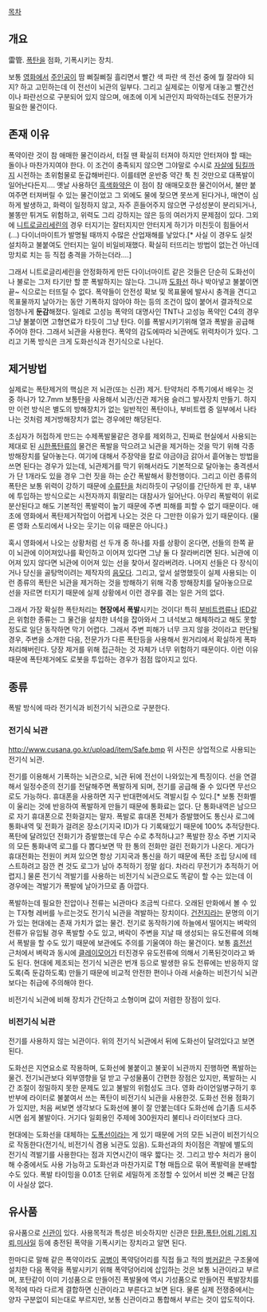 [[목차]]
== 개요 ==
雷管. [[폭탄]]을 점화, 기폭시키는 장치. 

보통 [[영화]]에서 [[주인공]]이 땀 삐질삐질 흘리면서 빨간 색 파란 색 전선 중에 뭘 잘라야 되지? 하고 고민하는데 이 전선이 뇌관의 일부다. 그리고 실제로는 이렇게 대놓고 빨간선이나 파란선으로 구분되어 있지 않으며, 애초에 이게 뇌관인지 파악하는데도 전문가가 필요한 물건이다.

== 존재 이유 ==
폭약이란 것이 참 애매한 물건이라서, 터질 땐 확실히 터져야 하지만 안터져야 할 때는 돌이나 마찬가지여야 한다. 이 조건이 충족되지 않으면 그야말로 수시로 [[자살]]에 [[팀킬]]까지 시전하는 초위험물로 둔갑해버린다. 이를테면 운반중 약간 툭 친 것만으로 대폭발이 일어난다든지…. 옛날 사용하던 [[흑색화약]]은 이 점이 참 애매모호한 물건이어서, 불만 붙여주면 터져버릴 수 있는 물건이었고 그 외에도 물에 젖으면 못쓰게 된다거나, 매연이 심하게 발생하고, 화력이 일정하지 않고, 자주 흔들어주지 않으면 구성성분이 분리되거나, 불똥만 튀겨도 위험하고, 위력도 그리 강하지는 않은 등의 여러가지 문제점이 있다. 그외에 [[니트로글리세린]]의 경우 터지기는 잘터지지만 안터지게 하기가 미친듯이 힘들어서(...) 다이너마이트가 발명될 때까지 수많은 산업재해를 낳았다.[* 사실 이 경우도 실컷 설치하고 불붙여도 안터지는 일이 비일비재했다. 확실히 터뜨리는 방법이 없는건 아닌데 망치로 치는 등 직접 충격을 가하는더라....]

그래서 니트로글리세린을 안정화하게 만든 다이너마이트 같은 것들은 단순히 도화선이나 불로는 그저 타기만 할 뿐 폭발하지는 않는다. 그니까 [[도화선]] 하나 박아넣고 불붙이면 끝~ 식으로는 터뜨릴 수 없다. 폭약들이 안전성 확보 및 목표물에 발사시 충격을 견디고 목표물까지 날아가는 동안 기폭하지 않아야 하는 등의 조건이 많이 붙어서 결과적으로 엄청나게 '''둔감'''해졌다. 일례로 고성능 폭약의 대명사인 TNT나 고성능 폭약인 C4의 경우 그냥 불붙이면 고형연료가 타듯이 그냥 탄다. 이를 폭발시키기위해 열과 폭발을 공급해주어야 한다. 그래서 뇌관을 사용한다. 폭약의 감도에따라 뇌관에도 위력차이가 있다. 그리고 기폭 방식은 크게 도화선식과 전기식으로 나뉜다. 

== 제거방법 ==
실제로는 폭탄제거의 핵심은 저 뇌관(또는 신관) 제거. 탄약처리 주특기에서 배우는 것 중 하나가 12.7mm 보통탄을 사용해서 뇌관/신관 제거용 슬러그 발사장치 만들기. 하지만 이런 방식은 별도의 방해장치가 없는 일반적인 폭탄이나, 부비트랩 중 일부에서 나타나는 것처럼 제거방해장치가 없는 경우에만 해당된다.

초심자가 허접하게 만드는 수제폭발물같은 경우를 제외하고, 진짜로 현실에서 사용되는 제대로 된 [[시한폭탄]]류의 물건은 폭발을 막으려고 뇌관을 제거하는 것을 막기 위해 각종 방해장치를 달아놓는다. 여기에 대해서 주장약을 칼로 야금야금 갉아서 흩어놓는 방법을 쓰면 된다는 경우가 있는데, 뇌관제거를 막기 위해서라도 기본적으로 달아놓는 충격센서가 단 1개라도 있을 경우 그런 짓을 하는 순간 폭발해서 황천행이다. 그리고 이런 종류의 폭탄은 보통 위력이 강하기 때문에 [[수류탄]]을 처리하듯이 구덩이를 간단하게 판 후, 내부에 투입하는 방식으로는 시전자까지 휘말리는 대참사가 일어난다. 아무리 폭발력이 위로 분산된다고 해도 기본적인 폭발력이 높기 때문에 주변 피해를 피할 수 없기 때문이다. 애초에 영화에서 폭탄제거작업이 어렵게 나오는 것은 다 그만한 이유가 있기 때문이다. (물론 영화 스토리에서 나오는 웃기는 이유 때문은 아니다.)

혹시 영화에서 나오는 상황처럼 선 두개 중 하나를 자를 상황이 온다면, 선들의 한쪽 끝이 뇌관에 이어져있나를 확인하고 이어져 있다면 그냥 둘 다 잘라버리면 된다. 뇌관에 이어져 있지 않다면 뇌관에 이어져 있는 선을 찾아서 잘라버려라. 나머지 선들은 다 장식이거나 당신을 골탕먹이려는 제작자의 [[음모]]다. 그리고, 앞서 설명했듯이 실제 사용되는 이런 종류의 폭탄은 뇌관을 제거하는 것을 방해하기 위해 각종 방해장치를 달아놓으므로 선을 자르면 터지기 때문에 실제 상황에서 이런 경우를 겪는 일은 거의 없다.

그래서 가장 확실한 폭탄처리는 '''현장에서 폭발'''시키는 것이다! 특히 [[부비트랩]]류나 [[IED]]같은 위험한 종류는 그 물건을 설치한 녀석을 잡아와서 그 녀석보고 해체하라고 해도 못할 정도로 일단 동작하면 막기 어렵다. 그래서 주변 피해가 너무 크지 않을 것이라고 판단될 경우, 주변을 소개한 다음, 전문가가 다른 폭탄등을 사용해서 원거리에서 확실하게 폭파처리해버린다. 당장 제거를 위해 접근하는 것 자체가 너무 위험하기 때문이다. 이런 이유 때문에 폭탄제거에도 로봇을 투입하는 경우가 점점 많아지고 있다.

== 종류 ==
폭발 방식에 따라 전기식과 비전기식 뇌관으로 구분한다.

=== 전기식 뇌관 ===
http://www.cusana.go.kr/upload/item/Safe.bmp
위 사진은 상업적으로 사용되는 전기식 뇌관.

전기를 이용해서 기폭하는 뇌관으로, 뇌관 뒤에 전선이 나와있는게 특징이다. 선을 연결해서 일정수준의 전기를 전달해주면 폭발하게 되며, 전기를 공급해 줄 수 있다면 무선으로도 가능하다. 휴대폰을 사용하면 지구 반대편에서도 격발시킬 수 있다.[* 보통 전화벨이 울리는 것에 반응하여 폭발하게 만들기 때문에 통화료는 없다. 단 통화내역은 남으므로 자기 휴대폰으로 전화걸지는 말자. 폭발로 휴대폰 전체가 증발했어도 통신사 로그에 통화내역 및 전화가 걸려온 장소(기지국 ID)가 다 기록돼있기 때문에 100% 추적당한다. 폭탄에 달려있던 전화기가 증발했는데 무슨 수로 추적하냐고? 폭발한 장소 주변 기지국의 모든 통화내역 로그를 다 뽑다보면 딱 한 통의 전화만 걸린 전화기가 나온다. 게다가 휴대전화는 전원이 켜져 있으면 항상 기지국과 통신을 하기 때문에 폭탄 조립 당시에 테스트하려고 잠깐 켠 것도 로그가 남아 추적하기 정말 쉽다. 차라리 무전기가 추적하기 어렵지.] 물론 전기식 격발기를 사용하는 비전기식 뇌관으로도 똑같이 할 수는 있는데 이 경우에는 격발기가 폭발에 날아가므로 좀 아깝다.

폭발하는데 필요한 전압이나 전류는 뇌관마다 조금씩 다르다. 오래된 만화에서 볼 수 있는 T자형 레버를 누르는것도 전기식 뇌관을 격발하는 장치이다. [[건전지]]라는 문명의 이기가 있는 현대에는 존재 가치가 없는 물건. 전기로 동작하기에 하늘에서 떨어지는 벼락의 전류가 유입될 경우 폭발할 수도 있고, 벼락이 주변을 지날 때 생성되는 유도전류에 의해서 폭발을 할 수도 있기 때문에 보관에도 주의를 기울여야 하는 물건이다.
보통 [[휴전선]] 근처에서 벼락과 동시에 [[클레이모어]]가 터진경우 유도전류에 의해서 기폭된것이라고 봐도 된다. 현대에 제조되는 전기식 뇌관은 번개 등으로 발생한 유도 전류에는 반응하지 않도록(즉 둔감하도록) 만들기 때문에 비교적 안전한 편이나 아래 서술하는 비전기식 뇌관보다는 취급에 주의해야 한다.

비전기식 뇌관에 비해 장치가 간단하고 소형이며 값이 저렴한 장점이 있다.

=== 비전기식 뇌관 ===
전기를 사용하지 않는 뇌관이다. 위의 전기식 뇌관에서 뒤에 도화선이 달려있다고 보면 된다.

도화선은 지연요소로 작용하며, 도화선에 불붙이고 불꽃이 뇌관까지 진행하면 폭발하는 물건. 전기뇌관보다 외부영향을 덜 받고 구성물품이 간편한 장점은 있지만, 폭발하는 시간 조절이 정밀하지 못한 문제도 있고 불발의 위험성도 크다. 영화 라이언일병구하기 후반부에 라이터로 불붙여서 쓰는 폭탄이 비전기식 뇌관을 사용한것. 도화선 전용 점화기가 있지만, 처음 써보면 생각보다 도화선에 불이 잘 안붙는데다 도화선에 습기좀 드셔주시면 쉽게 불발이다. 거기다 일회용인 주제에 300원자리 불티나 라이터보다 크다.

현대에는 도화선을 대체하는 [[도폭선]]이라는 게 있기 때문에 거의 모든 뇌관이 비전기식으로 작동한다(전기식, 비전기식 겸용 뇌관도 있음). 도화선과의 차이점은 격발에 별도의 전기식 격발기를 사용한다는 점과 지연시간이 매우 짧다는 것. 그리고 방수 처리가 용이해 수중에서도 사용 가능하고 도화선과 마찬가지로 T형 매듭으로 묶어 폭발력을 분배할 수도 있다. 폭발 타이밍을 0.01초 단위로 세밀하게 조정할 수 있어서 비싼 것 빼곤 단점이 사실상 없다.

== 유사품 ==
유사품으로 [[신관]]이 있다. 사용목적과 특성은 비슷하지만 신관은 [[탄환]],[[폭탄]],[[어뢰]],[[기뢰]],[[지뢰]],[[미사일]] 등에 충전된 폭약을 기폭시키는 장치라고 알면 된다. 

한마디로 말해 같은 폭약이라도 [[공병]]이 폭약덩어리를 직접 들고 적의 [[벙커]]같은 구조물에 설치한 다음 폭약을 폭발시키기 위해 폭약덩어리에 삽입하는 것은 보통 뇌관이라고 부르며, 포탄같이 이미 기성품으로 만들어진 폭발물에 역시 기성품으로 만들어진 폭발장치를 목적에 따라 다르게 결합하면 신관이라고 부른다고 보면 된다.  물론 실제 전쟁중에서는 양자 구분없이 되는대로 부르지만, 보통 신관이라고 통합해서 부르는 것이 압도적이다.
